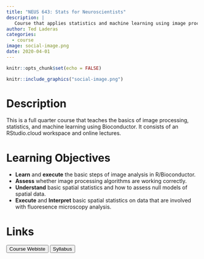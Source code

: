 ```yaml
---
title: "NEUS 643: Stats for Neuroscientists"
description: |
   Course that applies statistics and machine learning using image processing.
author: Ted Laderas
categories: 
  - course
image: social-image.png
date: 2020-04-01
---
```



```r
knitr::opts_chunk$set(echo = FALSE)
```

```r
knitr::include_graphics("social-image.png")
```

# Description

This is a full quarter course that teaches the basics of image processing, statistics, and machine learning using Bioconductor. It consists of an RStudio.cloud workspace and online lectures.

# Learning Objectives

- **Learn** and **execute** the basic steps of image analysis in R/Bioconductor.
- **Assess** whether image processing algorithms are working correctly.
- **Understand** basic spatial statistics and how to assess null models of spatial data.
- **Execute** and **Interpret** basic spatial statistics on data that are involved with fluoresence microscopy analysis.

# Links

[<button type="button" class="btn btn-primary">Course Webiste</button>](https://stats4neuro.netlify.app)
[<button type="button" class="btn btn-primary">Syllabus</button>](https://stats4neuro.netlify.app/syllabus/)
